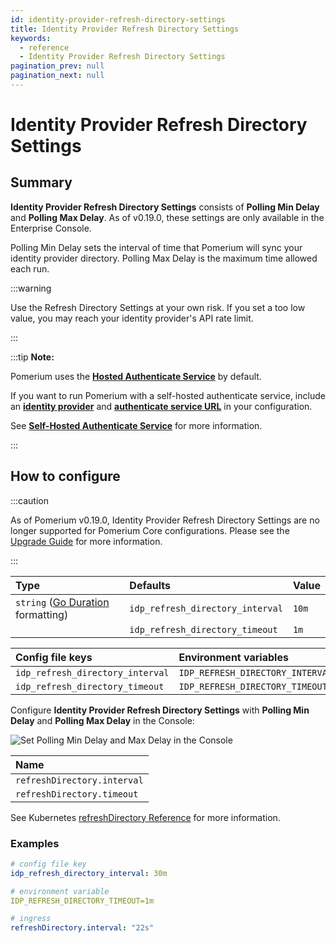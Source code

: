 ```yaml
---
id: identity-provider-refresh-directory-settings
title: Identity Provider Refresh Directory Settings
keywords:
  - reference
  - Identity Provider Refresh Directory Settings
pagination_prev: null
pagination_next: null
---
```



# Identity Provider Refresh Directory Settings

## Summary

**Identity Provider Refresh Directory Settings** consists of **Polling Min Delay** and **Polling Max Delay**. As of v0.19.0, these settings are only available in the Enterprise Console.

Polling Min Delay sets the interval of time that Pomerium will sync your identity provider directory. Polling Max Delay is the maximum time allowed each run.

:::warning

Use the Refresh Directory Settings at your own risk. If you set a too low value, you may reach your identity provider's API rate limit.

:::

:::tip **Note:**

Pomerium uses the [**Hosted Authenticate Service**](/docs/capabilities/hosted-authenticate-service) by default.

If you want to run Pomerium with a self-hosted authenticate service, include an [**identity provider**](/docs/identity-providers) and [**authenticate service URL**](/docs/reference/authenticate-service-url) in your configuration.

See [**Self-Hosted Authenticate Service**](/docs/capabilities/self-hosted-authenticate-service) for more information.

:::

## How to configure

<Tabs>
<TabItem value="Core" label="Core">

:::caution

As of Pomerium v0.19.0, Identity Provider Refresh Directory Settings are no longer supported for Pomerium Core configurations. Please see the [Upgrade Guide](/docs/releases/upgrading#idp-directory-sync) for more information.

:::

| **Type** | **Defaults** | **Value** |
| :-- | :-- | :-- |
| `string` ([Go Duration](https://golang.org/pkg/time/#Duration.String) formatting) | `idp_refresh_directory_interval` | `10m` |
|  | `idp_refresh_directory_timeout` | `1m` |

| **Config file keys**             | **Environment variables**        |
| :------------------------------- | :------------------------------- |
| `idp_refresh_directory_interval` | `IDP_REFRESH_DIRECTORY_INTERVAL` |
| `idp_refresh_directory_timeout`  | `IDP_REFRESH_DIRECTORY_TIMEOUT`  |

</TabItem>
<TabItem value="Enterprise" label="Enterprise">

Configure **Identity Provider Refresh Directory Settings** with **Polling Min Delay** and **Polling Max Delay** in the Console:

![Set Polling Min Delay and Max Delay in the Console](./img/idp_options/idp-directory-refresh-settings.png)

</TabItem>
<TabItem value="Kubernetes" label="Kubernetes">

| **Name**                    |
| :-------------------------- |
| `refreshDirectory.interval` |
| `refreshDirectory.timeout`  |

See Kubernetes [refreshDirectory Reference](/docs/deploying/k8s/reference#refreshdirectory) for more information.

</TabItem>
</Tabs>

### Examples

```yaml
# config file key
idp_refresh_directory_interval: 30m

# environment variable
IDP_REFRESH_DIRECTORY_TIMEOUT=1m

# ingress
refreshDirectory.interval: "22s"
```
